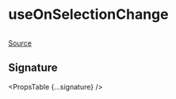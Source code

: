 
# useOnSelectionChange

```ts

```

[Source](https://github.com/wbkd/react-flow/blob/6d9585c1a62bf549298c83ad5f2dcd6216a5b8eb/packages/core/src/hooks/useOnSelectionChange.ts)

## Signature

<PropsTable {...signature} />
